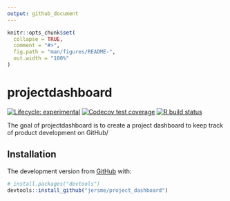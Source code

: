 ```yaml
---
output: github_document
---
```


<!-- README.md is generated from README.Rmd. Please edit that file -->

```r
knitr::opts_chunk$set(
  collapse = TRUE,
  comment = "#>",
  fig.path = "man/figures/README-",
  out.width = "100%"
)
```

# projectdashboard

<!-- badges: start -->
[![Lifecycle: experimental](https://img.shields.io/badge/lifecycle-experimental-orange.svg)](https://www.tidyverse.org/lifecycle/#experimental)
[![Codecov test coverage](https://codecov.io/gh/jersme/project_dashboard/branch/master/graph/badge.svg)](https://codecov.io/gh/jersme/project_dashboard?branch=master)
[![R build status](https://github.com/jersme/project_dashboard/workflows/R-CMD-check/badge.svg)](https://github.com/jersme/project_dashboard/actions)
<!-- badges: end -->

The goal of projectdashboard is to create a project dashboard to keep track of 
product development on GitHub/

## Installation

The development version from [GitHub](https://github.com/) with:

``` r
# install.packages("devtools")
devtools::install_github("jersme/project_dashboard")
```
